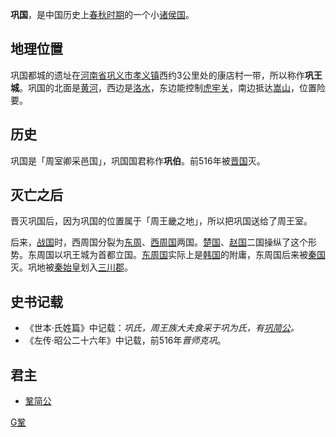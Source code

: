 {{周代诸侯国
|国名=巩
|国君姓氏=[[姬姓|姬姓]]
|爵位=可能是[[伯爵|伯爵]]或[[公爵|公爵]]
|国都=今[[河南省|河南省]][[巩义市|巩义市]][[孝义镇|孝义镇]][[康店村|康店村]]
|分封者=不明
|始祖=不明
|建国年=[[西周|西周]]
|灭亡年=前516年
|灭亡原因=被[[晋国|晋国]]所滅
|史书记载=1.《左传·昭公二十六年》<br />2.《世本·氏姓篇》
}}
'''巩国'''，是中国历史上[[春秋时期|春秋时期]]的一个小[[诸侯国|诸侯国]]。

==地理位置==
巩国都城的遗址在[[河南省|河南省]][[巩义市|巩义市]][[孝义镇|孝义镇]]西约3公里处的康店村一带，所以称作'''巩王城'''。巩国的北面是[[黄河|黄河]]，西边是[[洛水|洛水]]，东边能控制[[虎牢关|虎牢关]]，南边抵达[[嵩山|嵩山]]，位置险要。

==历史==
巩国是「周室卿采邑国」，巩国国君称作'''巩伯'''。前516年被[[晋国|晋国]]灭。
==灭亡之后==
晋灭巩国后，因为巩国的位置属于「周王畿之地」，所以把巩国送给了周王室。

后来，[[戰國_(中國)|战国]]时，西周国分裂为[[东周|东周]]、[[西周国|西周国]]两国。[[楚国|楚国]]、[[赵国|赵国]]二国操纵了这个形势。东周国以巩王城为首都立国。[[东周国|东周国]]实际上是[[韩国_(战国)|韩国]]的附庸，东周国后来被[[秦国|秦国]]灭。巩地被[[秦始皇|秦始皇]]划入[[三川郡|三川郡]]。

==史书记载==
*《世本·氏姓篇》中记载：''巩氏，周王族大夫食采于巩为氏，有[[巩简公|巩简公]]。''
*《左传·昭公二十六年》中记载，前516年''晋师克巩''。

==君主==
*[[鞏简公|鞏简公]]

{{周代諸侯列國}}
{{河南省先秦列國}}

[[Category:春秋時期的國家|G鞏]]